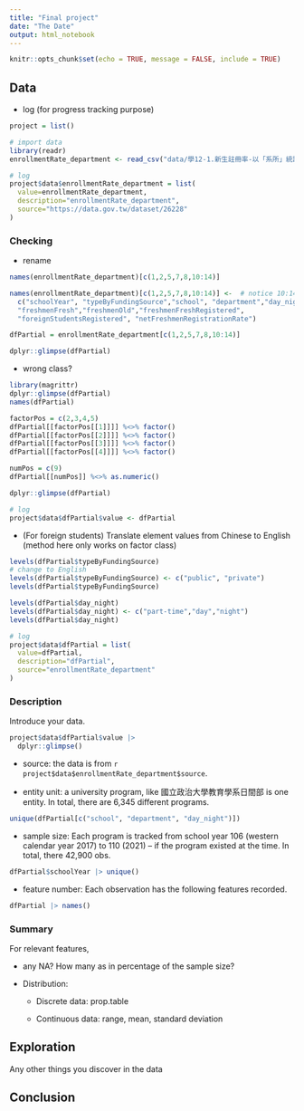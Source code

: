 ```yaml
---
title: "Final project"
date: "The Date"
output: html_notebook
---
```


```r
knitr::opts_chunk$set(echo = TRUE, message = FALSE, include = TRUE)
```

## Data 

  * log (for progress tracking purpose)
  
```r
project = list()
```
  


```r
# import data
library(readr)
enrollmentRate_department <- read_csv("data/學12-1.新生註冊率-以「系所」統計.csv")

# log 
project$data$enrollmentRate_department = list(
  value=enrollmentRate_department,
  description="enrollmentRate_department",
  source="https://data.gov.tw/dataset/26228"
)
```


### Checking

  * rename
  
```r
names(enrollmentRate_department)[c(1,2,5,7,8,10:14)]

names(enrollmentRate_department)[c(1,2,5,7,8,10:14)] <-  # notice 10:14
  c("schoolYear", "typeByFundingSource","school", "department","day_night", 
  "freshmenFresh","freshmenOld","freshmenFreshRegistered",
  "foreignStudentsRegistered", "netFreshmenRegistrationRate")

dfPartial = enrollmentRate_department[c(1,2,5,7,8,10:14)]
```

```r
dplyr::glimpse(dfPartial)
```

  * wrong class?

```r
library(magrittr)
dplyr::glimpse(dfPartial)
names(dfPartial)
```


```r
factorPos = c(2,3,4,5)
dfPartial[[factorPos[[1]]]] %<>% factor()
dfPartial[[factorPos[[2]]]] %<>% factor()
dfPartial[[factorPos[[3]]]] %<>% factor()
dfPartial[[factorPos[[4]]]] %<>% factor()

numPos = c(9)
dfPartial[[numPos]] %<>% as.numeric()
```

```r
dplyr::glimpse(dfPartial)
```

```r
# log
project$data$dfPartial$value <- dfPartial
```

  * (For foreign students) Translate element values from Chinese to English (method here only works on factor class)
```r
levels(dfPartial$typeByFundingSource)
# change to English
levels(dfPartial$typeByFundingSource) <- c("public", "private")
levels(dfPartial$typeByFundingSource)

levels(dfPartial$day_night)
levels(dfPartial$day_night) <- c("part-time","day","night")
levels(dfPartial$day_night)
```

```r
# log
project$data$dfPartial = list(
  value=dfPartial,
  description="dfPartial",
  source="enrollmentRate_department"
)
```


### Description

Introduce your data.
```r
project$data$dfPartial$value |>
  dplyr::glimpse()
```


  * source: the data is from `r project$data$enrollmentRate_department$source`.
  
  * entity unit: a university program, like 國立政治大學教育學系日間部 is one entity. In total, there are 6,345 different programs.
```r
unique(dfPartial[c("school", "department", "day_night")])
```

  
  * sample size: Each program is tracked from school year 106 (western calendar year 2017) to 110 (2021) -- if the program existed at the time. In total, there 42,900 obs.

```r
dfPartial$schoolYear |> unique()
```

  
  * feature number: Each observation has the following features recorded.

```r
dfPartial |> names()
```


### Summary

For relevant features, 

  * any NA? How many as in percentage of the sample size? 

  * Distribution:
  
    * Discrete data: prop.table
    
    * Continuous data: range, mean, standard deviation
    
## Exploration

Any other things you discover in the data


## Conclusion


